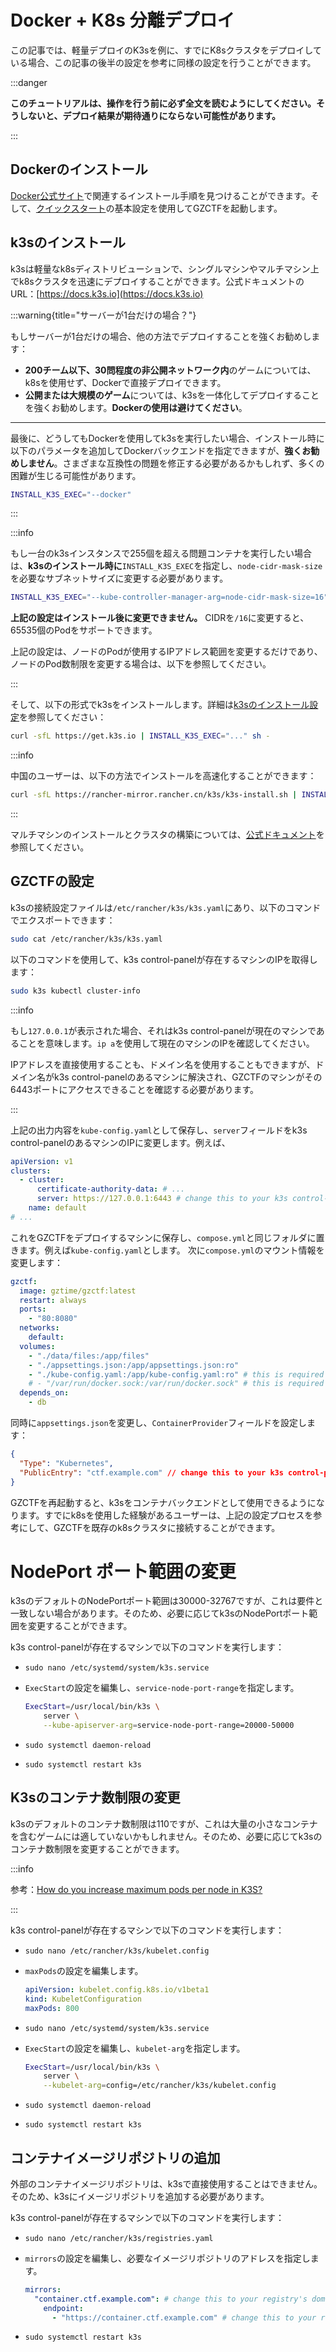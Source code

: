 # Docker + K8s 分離デプロイ

この記事では、軽量デプロイのK3sを例に、すでにK8sクラスタをデプロイしている場合、この記事の後半の設定を参考に同様の設定を行うことができます。

:::danger

**このチュートリアルは、操作を行う前に必ず全文を読むようにしてください。そうしないと、デプロイ結果が期待通りにならない可能性があります。**

:::

## Dockerのインストール

[Docker公式サイト](https://docs.docker.com/engine/install/)で関連するインストール手順を見つけることができます。そして、[クイックスタート](/guide/start/quick-start)の基本設定を使用してGZCTFを起動します。

## k3sのインストール

k3sは軽量なk8sディストリビューションで、シングルマシンやマルチマシン上でk8sクラスタを迅速にデプロイすることができます。公式ドキュメントのURL：[https://docs.k3s.io](https://docs.k3s.io)

:::warning{title="サーバーが1台だけの場合？"}

もしサーバーが1台だけの場合、他の方法でデプロイすることを強くお勧めします：

- **200チーム以下、30問程度の非公開ネットワーク内**のゲームについては、k8sを使用せず、Dockerで直接デプロイできます。
- **公開または大規模のゲーム**については、k3sを一体化してデプロイすることを強くお勧めします。**Dockerの使用は避けてください**。

---

最後に、どうしてもDockerを使用してk3sを実行したい場合、インストール時に以下のパラメータを追加してDockerバックエンドを指定できますが、**強くお勧めしません**。さまざまな互換性の問題を修正する必要があるかもしれず、多くの困難が生じる可能性があります。

```bash
INSTALL_K3S_EXEC="--docker"
```

:::

:::info

もし一台のk3sインスタンスで255個を超える問題コンテナを実行したい場合は、**k3sのインストール時に**`INSTALL_K3S_EXEC`を指定し、`node-cidr-mask-size`を必要なサブネットサイズに変更する必要があります。

```bash
INSTALL_K3S_EXEC="--kube-controller-manager-arg=node-cidr-mask-size=16"
```

**上記の設定はインストール後に変更できません。** CIDRを`/16`に変更すると、65535個のPodをサポートできます。

上記の設定は、ノードのPodが使用するIPアドレス範囲を変更するだけであり、ノードのPod数制限を変更する場合は、以下を参照してください。

:::

そして、以下の形式でk3sをインストールします。詳細は[k3sのインストール設定](https://docs.k3s.io/installation/configuration)を参照してください：

```bash
curl -sfL https://get.k3s.io | INSTALL_K3S_EXEC="..." sh -
```

:::info

中国のユーザーは、以下の方法でインストールを高速化することができます：

```bash
curl -sfL https://rancher-mirror.rancher.cn/k3s/k3s-install.sh | INSTALL_K3S_MIRROR=cn sh -
```

:::

マルチマシンのインストールとクラスタの構築については、[公式ドキュメント](https://docs.k3s.io/quick-start)を参照してください。

## GZCTFの設定

k3sの接続設定ファイルは`/etc/rancher/k3s/k3s.yaml`にあり、以下のコマンドでエクスポートできます：

```bash
sudo cat /etc/rancher/k3s/k3s.yaml
```

以下のコマンドを使用して、k3s control-panelが存在するマシンのIPを取得します：

```bash
sudo k3s kubectl cluster-info
```

:::info

もし`127.0.0.1`が表示された場合、それはk3s control-panelが現在のマシンであることを意味します。`ip a`を使用して現在のマシンのIPを確認してください。

IPアドレスを直接使用することも、ドメイン名を使用することもできますが、ドメイン名がk3s control-panelのあるマシンに解決され、GZCTFのマシンがその6443ポートにアクセスできることを確認する必要があります。

:::

上記の出力内容を`kube-config.yaml`として保存し、`server`フィールドをk3s control-panelのあるマシンのIPに変更します。例えば、

```yaml
apiVersion: v1
clusters:
  - cluster:
      certificate-authority-data: # ...
      server: https://127.0.0.1:6443 # change this to your k3s control-panel's IP or domain
    name: default
# ...
```

これをGZCTFをデプロイするマシンに保存し、`compose.yml`と同じフォルダに置きます。例えば`kube-config.yaml`とします。
次に`compose.yml`のマウント情報を変更します：

```yaml
gzctf:
  image: gztime/gzctf:latest
  restart: always
  ports:
    - "80:8080"
  networks:
    default:
  volumes:
    - "./data/files:/app/files"
    - "./appsettings.json:/app/appsettings.json:ro"
    - "./kube-config.yaml:/app/kube-config.yaml:ro" # this is required for k8s deployment
    # - "/var/run/docker.sock:/var/run/docker.sock" # this is required for docker deployment
  depends_on:
    - db
```

同時に`appsettings.json`を変更し、`ContainerProvider`フィールドを設定します：

```json
{
  "Type": "Kubernetes",
  "PublicEntry": "ctf.example.com" // change this to your k3s control-panel's IP or domain
}
```

GZCTFを再起動すると、k3sをコンテナバックエンドとして使用できるようになります。すでにk8sを使用した経験があるユーザーは、上記の設定プロセスを参考にして、GZCTFを既存のk8sクラスタに接続することができます。

# NodePort ポート範囲の変更

k3sのデフォルトのNodePortポート範囲は30000-32767ですが、これは要件と一致しない場合があります。そのため、必要に応じてk3sのNodePortポート範囲を変更することができます。

k3s control-panelが存在するマシンで以下のコマンドを実行します：

- `sudo nano /etc/systemd/system/k3s.service`
- `ExecStart`の設定を編集し、`service-node-port-range`を指定します。

  ```bash
  ExecStart=/usr/local/bin/k3s \
      server \
      --kube-apiserver-arg=service-node-port-range=20000-50000
  ```

- `sudo systemctl daemon-reload`
- `sudo systemctl restart k3s`

## K3sのコンテナ数制限の変更

k3sのデフォルトのコンテナ数制限は110ですが、これは大量の小さなコンテナを含むゲームには適していないかもしれません。そのため、必要に応じてk3sのコンテナ数制限を変更することができます。

:::info

参考：[How do you increase maximum pods per node in K3S?](https://stackoverflow.com/questions/65894616/how-do-you-increase-maximum-pods-per-node-in-k3s)

:::

k3s control-panelが存在するマシンで以下のコマンドを実行します：

- `sudo nano /etc/rancher/k3s/kubelet.config`
- `maxPods`の設定を編集します。

  ```yaml
  apiVersion: kubelet.config.k8s.io/v1beta1
  kind: KubeletConfiguration
  maxPods: 800
  ```

- `sudo nano /etc/systemd/system/k3s.service`

- `ExecStart`の設定を編集し、`kubelet-arg`を指定します。

  ```bash
  ExecStart=/usr/local/bin/k3s \
      server \
      --kubelet-arg=config=/etc/rancher/k3s/kubelet.config
  ```

- `sudo systemctl daemon-reload`
- `sudo systemctl restart k3s`

## コンテナイメージリポジトリの追加

外部のコンテナイメージリポジトリは、k3sで直接使用することはできません。そのため、k3sにイメージリポジトリを追加する必要があります。

k3s control-panelが存在するマシンで以下のコマンドを実行します：

- `sudo nano /etc/rancher/k3s/registries.yaml`

- `mirrors`の設定を編集し、必要なイメージリポジトリのアドレスを指定します。

  ```yaml
  mirrors:
    "container.ctf.example.com": # change this to your registry's domain
      endpoint:
        - "https://container.ctf.example.com" # change this to your registry's domain
  ```

- `sudo systemctl restart k3s`
